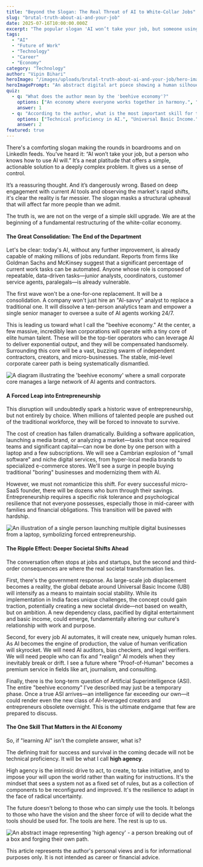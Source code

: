 ```yaml
---
title: "Beyond the Slogan: The Real Threat of AI to White-Collar Jobs"
slug: "brutal-truth-about-ai-and-your-job"
date: 2025-07-16T10:00:00.000Z
excerpt: "The popular slogan 'AI won’t take your job, but someone using AI will' is dangerously misleading. We are not just facing a skills upgrade; we are witnessing a fundamental restructuring of the white-collar world into a 'beehive economy'—a small core of elite talent managing AI, surrounded by a vast swarm of contractors."
tags:
  - "AI"
  - "Future of Work"
  - "Technology"
  - "Career"
  - "Economy"
category: "Technology"
author: "Vipin Bihari"
heroImage: "/images/uploads/brutal-truth-about-ai-and-your-job/hero-image.jpg"
heroImagePrompt: "An abstract digital art piece showing a human silhouette facing a complex, glowing network of artificial intelligence nodes, representing the intersection of humanity and AI in the future of work."
quiz:
  - q: "What does the author mean by the 'beehive economy'?"
    options: ["An economy where everyone works together in harmony.", "An economy with a small core of elite talent managing AI and a large number of contractors.", "An economy focused on producing honey.", "An economy where all jobs are replaced by robots."]
    answer: 1
  - q: "According to the author, what is the most important skill for the future?"
    options: ["Technical proficiency in AI.", "Universal Basic Income.", "High agency: the drive to act and create.", "Entrepreneurship."]
    answer: 2
featured: true
---
```


There's a comforting slogan making the rounds in boardrooms and on LinkedIn feeds. You’ve heard it: “AI won’t take your job, but a person who knows how to use AI will.” It’s a neat platitude that offers a simple, actionable solution to a deeply complex problem. It gives us a sense of control.

It’s a reassuring thought. And it’s dangerously wrong. Based on deep engagement with current AI tools and observing the market's rapid shifts, it's clear the reality is far messier. The slogan masks a structural upheaval that will affect far more people than we admit.

The truth is, we are not on the verge of a simple skill upgrade. We are at the beginning of a fundamental restructuring of the white-collar economy.

#### The Great Consolidation: The End of the Department

Let's be clear: today's AI, without any further improvement, is already capable of making millions of jobs redundant. Reports from firms like Goldman Sachs and McKinsey suggest that a significant percentage of current work tasks can be automated. Anyone whose role is composed of repeatable, data-driven tasks—junior analysts, coordinators, customer service agents, paralegals—is already vulnerable.

The first wave won't be a one-for-one replacement. It will be a consolidation. A company won't just hire an "AI-savvy" analyst to replace a traditional one. It will dissolve a ten-person analytics team and empower a single senior manager to oversee a suite of AI agents working 24/7.

This is leading us toward what I call the "beehive economy." At the center, a few massive, incredibly lean corporations will operate with a tiny core of elite human talent. These will be the top-tier operators who can leverage AI to deliver exponential output, and they will be compensated handsomely. Surrounding this core will be a vast, buzzing swarm of independent contractors, creators, and micro-businesses. The stable, mid-level corporate career path is being systematically dismantled.

![A diagram illustrating the 'beehive economy' where a small corporate core manages a large network of AI agents and contractors.](/images/uploads/brutal-truth-about-ai-and-your-job/beehive-economy.png)

#### A Forced Leap into Entrepreneurship

This disruption will undoubtedly spark a historic wave of entrepreneurship, but not entirely by choice. When millions of talented people are pushed out of the traditional workforce, they will be forced to innovate to survive.

The cost of creation has fallen dramatically. Building a software application, launching a media brand, or analyzing a market—tasks that once required teams and significant capital—can now be done by one person with a laptop and a few subscriptions. We will see a Cambrian explosion of "small software" and niche digital services, from hyper-local media brands to specialized e-commerce stores. We'll see a surge in people buying traditional "boring" businesses and modernizing them with AI.

However, we must not romanticize this shift. For every successful micro-SaaS founder, there will be dozens who burn through their savings. Entrepreneurship requires a specific risk tolerance and psychological resilience that not everyone possesses, especially those in mid-career with families and financial obligations. This transition will be paved with hardship.

![An illustration of a single person launching multiple digital businesses from a laptop, symbolizing forced entrepreneurship.](/images/uploads/brutal-truth-about-ai-and-your-job/forced-entrepreneurship.png)

#### The Ripple Effect: Deeper Societal Shifts Ahead

The conversation often stops at jobs and startups, but the second and third-order consequences are where the real societal transformation lies.

First, there's the government response. As large-scale job displacement becomes a reality, the global debate around Universal Basic Income (UBI) will intensify as a means to maintain social stability. While its implementation in India faces unique challenges, the concept could gain traction, potentially creating a new societal divide—not based on wealth, but on ambition. A new dependency class, pacified by digital entertainment and basic income, could emerge, fundamentally altering our culture's relationship with work and purpose.

Second, for every job AI automates, it will create new, uniquely human roles. As AI becomes the engine of production, the value of human verification will skyrocket. We will need AI auditors, bias checkers, and legal verifiers. We will need people who can fix and "realign" AI models when they inevitably break or drift. I see a future where "Proof-of-Human" becomes a premium service in fields like art, journalism, and consulting.

Finally, there is the long-term question of Artificial Superintelligence (ASI). The entire "beehive economy" I've described may just be a temporary phase. Once a true ASI arrives—an intelligence far exceeding our own—it could render even the new class of AI-leveraged creators and entrepreneurs obsolete overnight. This is the ultimate endgame that few are prepared to discuss.

#### The One Skill That Matters in the AI Economy

So, if "learning AI" isn't the complete answer, what is?

The defining trait for success and survival in the coming decade will not be technical proficiency. It will be what I call **high agency**.

High agency is the intrinsic drive to act, to create, to take initiative, and to impose your will upon the world rather than waiting for instructions. It's the mindset that sees a system not as a fixed set of rules, but as a collection of components to be reconfigured and improved. It's the resilience to adapt in the face of radical uncertainty.

The future doesn't belong to those who can simply use the tools. It belongs to those who have the vision and the sheer force of will to decide what the tools should be used for. The tools are here. The rest is up to us.

![An abstract image representing 'high agency' - a person breaking out of a box and forging their own path.](/images/uploads/brutal-truth-about-ai-and-your-job/high-agency.png)

This article represents the author's personal views and is for informational purposes only. It is not intended as career or financial advice.